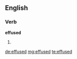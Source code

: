 ==English==

===Verb===
'''effused'''

# {{past of|effuse}}

[[de:effused]]
[[mg:effused]]
[[te:effused]]